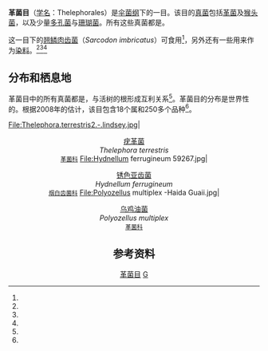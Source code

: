 {{Automatic taxobox
| taxon = Thelephorales
| image = Sarcodon imbricatus.jpg
| image_caption = [[翘鳞肉齿菌|翘鳞肉齿菌]]（''Sarcodon imbricatus''）
| authority = [[E._J._H._Corner|Corner]] ex Oberw. (1976)
| subdivision_ranks = 科
| subdivision = 
[[烟白齿菌科|烟白齿菌科]] Bankeraceae <small>Donk</small><br>
[[革菌科|革菌科]] Thelephoraceae <small>Chevall.</small>
}}

'''革菌目'''（[[学名|学名]]：Thelephorales）是[[伞菌纲|伞菌纲]]下的一目。该目的[[真菌|真菌]]包括[[革菌|革菌]]及[[猴头菌|猴头菌]]，以及少量[[多孔菌|多孔菌]]与[[珊瑚菌|珊瑚菌]]。所有这些真菌都是{{le|外生菌根菌|Ectomycorrhiza}}。

这一目下的[[翘鳞肉齿菌|翘鳞肉齿菌]]（''Sarcodon imbricatus''）可食用<ref name="Chinaexport"/>，另外还有一些用来作为[[染料|染料]]。<ref name=Volk2003/><ref name="Johannesson1999"/><ref name="Scotdye"/>

== 分布和栖息地 ==
革菌目中的所有真菌都是{{le|外生菌根菌|Ectomycorrhiza}}，与活树的根形成互利关系<ref name="Hibbett2006"/>。革菌目的分布是世界性的。根据2008年的估计，该目包含18个属和250多个品种<ref name=Kirk2008/>。

<gallery perrow="3">
File:Thelephora.terrestris2.-.lindsey.jpg|<center>[[疣革菌|疣革菌]]<br/>''Thelephora terrestris''<br/><small>[[革菌科|革菌科]]</small>
File:Hydnellum ferrugineum 59267.jpg|<center>[[锈色亚齿菌|锈色亚齿菌]]<br/>''Hydnellum ferrugineum''<br/><small>[[烟白齿菌科|烟白齿菌科]]</small>
File:Polyozellus multiplex -Haida Guaii.jpg|<center>[[乌鸡油菌|乌鸡油菌]]<br/>''Polyozellus multiplex''<br/><small>[[革菌科|革菌科]]</small>
</gallery>

== 参考资料 ==
{{reflist|refs=

<ref name="Hibbett2006">{{cite journal |author=Hibbett DS. |year=2006 |title=A phylogenetic overview of the Agaricomycotina |journal=Mycologia |volume=98 |issue=6 |pages=917–925 |doi=10.3852/mycologia.98.6.917}} {{cite web |url=http://www1.univap.br/drauzio/index_arquivos/Myco09.pdf |title=存档副本 |accessdate=2010-11-01 |deadurl=yes |archiveurl=https://web.archive.org/web/20110706162615/http://www1.univap.br/drauzio/index_arquivos/Myco09.pdf |archivedate=2011-07-06 }}</ref>

<ref name=Kirk2008>{{cite book |vauthors=Kirk PM, Cannon PF, Minter DW, Stalpers JA |title=Dictionary of the Fungi |url=https://archive.org/details/dictionaryfungit00kirk |edition=10th |publisher=CABI |location=Wallingford |year=2008|pages=[https://archive.org/details/dictionaryfungit00kirk/page/12 12]–13|isbn=0-85199-826-7}}</ref>

<ref name="Chinaexport">{{cite web |url=http://jxwildmushrooms.en.alibaba.com/productgrouplist-200623273/Dry_mushrooms.html |title=存档副本 |accessdate=2010-11-01 |deadurl=yes |archiveurl=https://web.archive.org/web/20110707110334/http://jxwildmushrooms.en.alibaba.com/productgrouplist-200623273/Dry_mushrooms.html |archivedate=2011-07-07 }}</ref>

<ref name=Volk2003>Tom Volk's Fungus of the Month for August 2003 http://botit.botany.wisc.edu/toms_fungi/aug2003.html {{Wayback|url=http://botit.botany.wisc.edu/toms_fungi/aug2003.html |date=20080906122111 }}</ref>

<ref name="Johannesson1999">{{cite journal |author=Johannesson H, Ryman S, Lundmark H, Danell E. |year=1999 |title=''Sarcodon imbricatus'' and ''S. squamosus'' — two confused species |journal=Mycological Research |volume=103 |pages=1447–1452 |doi=10.1017/S0953756299008709}} {{cite web |url=http://www-mykopat.slu.se/Newwebsite/mycorrhiza/kantarellfiler/texter/sarcodon.pdf |title=存档副本 |accessdate=2010-11-01 |deadurl=yes |archiveurl=https://web.archive.org/web/20070804024623/http://www-mykopat.slu.se/Newwebsite/mycorrhiza/kantarellfiler/texter/sarcodon.pdf |archivedate=2007-08-04 }}</ref>

<ref name="Scotdye">{{Cite web |url=http://193.62.154.38/celtica/fungi/dyesb.htm#palmata |title=存档副本 |access-date=2011-08-05 |archive-url=https://web.archive.org/web/20120311213820/http://193.62.154.38/celtica/fungi/dyesb.htm#palmata |archive-date=2012-03-11 |dead-url=yes }}</ref>

}}

{{Taxonbar|from=Q2264154}}

[[Category:革菌目|]]
[[Category:伞菌纲|G]]